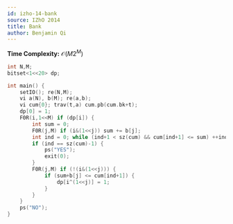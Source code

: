```yaml
---
id: izho-14-bank
source: IZhO 2014
title: Bank
author: Benjamin Qi
---
```


**Time Complexity:** $\mathcal{O}(M2^M)$

```cpp
int N,M;
bitset<1<<20> dp;

int main() {
	setIO(); re(N,M);
	vi a(N), b(M); re(a,b);
	vi cum{0}; trav(t,a) cum.pb(cum.bk+t);
	dp[0] = 1;
	F0R(i,1<<M) if (dp[i]) {
		int sum = 0;
		F0R(j,M) if (i&(1<<j)) sum += b[j];
		int ind = 0; while (ind+1 < sz(cum) && cum[ind+1] <= sum) ++ind;
		if (ind == sz(cum)-1) {
			ps("YES");
			exit(0);
		}
		F0R(j,M) if (!(i&(1<<j))) {
			if (sum+b[j] <= cum[ind+1]) {
				dp[i^(1<<j)] = 1;
			}
		}
	}
	ps("NO");
}
```